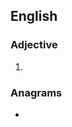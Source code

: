==English==

===Adjective===
{{head|en|adjective}}

# {{obsolete spelling of|sick|lang=en}}

===Anagrams===
* {{anagrams|en|Eicks|Sieck}}